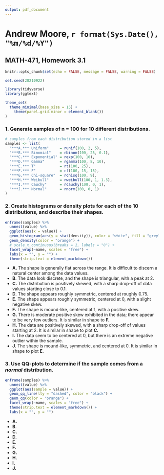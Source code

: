 ```yaml
---
output: pdf_document
---
```


# Andrew Moore, `r format(Sys.Date(), "%m/%d/%Y")`

## MATH-471, Homework 3.1

```r
knitr::opts_chunk$set(echo = FALSE, message = FALSE, warning = FALSE)
```

```r
set.seed(20210922)

library(tidyverse)
library(ggtext)

theme_set(
  theme_minimal(base_size = 15) +
    theme(panel.grid.minor = element_blank())
)
```

### 1. Generate samples of n = 100 for 10 different distributions.

```r
# samples from each distribution stored in a list
samples <- list(
  "***A.*** Uniform"     = runif(100, 2, 5), 
  "***B.*** Binomial"    = rbinom(100, 25, 0.1), 
  "***C.*** Exponential" = rexp(100, 10), 
  "***D.*** Gamma"       = rgamma(100, 8, 10), 
  "***E.*** T"           = rt(100, 25), 
  "***F.*** F"           = rf(100, 15, 15), 
  "***G.*** Chi-square"  = rchisq(100, 9), 
  "***H.*** Weibull"     = rweibull(100, 1, 1.5), 
  "***I.*** Cauchy"      = rcauchy(100, 0, 1), 
  "***J.*** Normal"      = rnorm(100, 0, 1)
)
```

\newpage

### 2. Create histograms or density plots for each of the 10 distributions, and describe their shapes.

```r
enframe(samples) %>%
  unnest(value) %>%
  ggplot(aes(x = value)) +
  geom_histogram(aes(y = stat(density)), color = "white", fill = "grey") +
  geom_density(color = "orange") +
  # scale_x_continuous(breaks = 1, labels = "0") +
  facet_wrap(~name, scales = "free") +
  labs(x = "", y = "") +
  theme(strip.text = element_markdown())
```

- **A.** The shape is generally flat across the range. It is difficult to discern a natural center among the data values.
- **B.** The data look discrete, and the shape is triangular, with a peak at 2.
- **C.** The distribution is positively skewed, with a sharp drop-off of data values starting close to 0.1.
- **D.** The shape appears roughly symmetric, centered at roughly 0.75.
- **E.** The shape appears roughly symmetric, centered at 0, with a slight negative skew.
- **F.** The shape is mound-like, centered at 1, with a positive skew.
- **G.** There is moderate positive skew exhibited in the data; there appear to be very few outliers. It is similar in shape to **F.**
- **H.** The data are positively skewed, with a sharp drop-off of values starting at 2. It is similar in shape to plot **C.**
- **I.** The data seem to be centered at 0, but there is an extreme negative outlier within the sample.
- **J.** The shape is mound-like, symmetric, and centered at 0. It is similar in shape to plot **E.**


\newpage

### 3. Use QQ-plots to determine if the sample comes from a *normal* distribution.

```r
enframe(samples) %>%
  unnest(value) %>%
  ggplot(aes(sample = value)) +
  geom_qq_line(lty = "dashed", color = "black") +
  geom_qq(color = "orange") +
  facet_wrap(~name, scales = "free") +
  theme(strip.text = element_markdown()) +
  labs(x = "", y = "")
```

- **A.**
- **B.**
- **C.**
- **D.**
- **E.**
- **F.**
- **G.**
- **H.**
- **I.**
- **J.**

